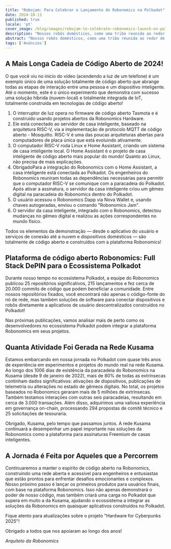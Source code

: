 ```yaml
---
title: "Robojam: Para Celebrar o Lançamento do Robonomics na Polkadot"
date: 2024-10-11
published: true
locale: 'pt'
cover_image: /blog/images/robojam-to-celebrate-robonomics-launch-on-polk/twitter-blog-jam.jpg
description: "Nossos robôs domésticos, como uma tribo reunida ao redor de uma fogueira, se uniram para celebrar o lançamento na Polkadot! Em vez da tradicional fita vermelha, decidimos mostrar a mais longa cadeia de código aberto de 2024, construída em um computador com arquitetura RISC-V. Esperamos que essa demonstração de lançamento desperte grande interesse dentro do ecossistema da Polkadot!"
abstract: "Nossos robôs domésticos, como uma tribo reunida ao redor de uma fogueira, se uniram para celebrar o lançamento na Polkadot! Em vez da tradicional fita vermelha, decidimos mostrar a mais longa cadeia de código aberto de 2024, construída em um computador com arquitetura RISC-V. Esperamos que essa demonstração de lançamento desperte grande interesse dentro do ecossistema da Polkadot!"
tags: ['Anúncios']
---
```


<YouTube id="https://youtu.be/nLPJPQhsdEY" posterQuality="max" />

## A Mais Longa Cadeia de Código Aberto de 2024!

O que você viu no início do vídeo (acendendo a luz de um telefone) é um exemplo único de uma solução totalmente de código aberto que abrange todas as etapas de interação entre uma pessoa e um dispositivo inteligente. Até o momento, este é o único experimento que demonstra com sucesso uma solução híbrida (nuvem-local) e totalmente integrada de IoT, totalmente construída em tecnologias de código aberto!

<RbImage zoom src="/blog/images/robojam-to-celebrate-robonomics-launch-on-polk/risk-v_infocrafic-2.jpg" alt="Infográfico RISC-V" />

1. O interruptor de luz opera no firmware de código aberto Tasmota e é construído usando projetos abertos da Robonomics Hardware.   
2. Ele está conectado ao servidor de casa inteligente, baseado na arquitetura RISC-V, via a implementação de protocolo MQTT de código aberto - Mosquitto. RISC-V é uma das poucas arquiteturas abertas para computadores de placa única que está evoluindo ativamente.   
3. O computador RISC-V roda Linux e Home Assistant, criando um sistema de casa inteligente local. O Home Assistant é o projeto de casa inteligente de código aberto mais popular do mundo! Quanto ao Linux, não precisa de mais explicações.   
4. ObrigadoPara a integração do Robonomics com o Home Assistant, a casa inteligente está conectada ao Polkadot. Os engenheiros do Robonomics reuniram todas as dependências necessárias para permitir que o computador RISC-V se comunique com a paracadeia do Polkadot. Após ativar a assinatura, o servidor da casa inteligente criou um gêmeo digital na paracadeia do Robonomics dentro do Polkadot.  
5. O usuário acessou o Robonomics Dapp via Nova Wallet e, usando chaves autogeradas, enviou o comando "Robonomics Jam".  
6. O servidor da casa inteligente, integrado com o Robonomics, detectou mudanças no gêmeo digital e realizou as ações correspondentes no mundo físico.  

Todos os elementos da demonstração — desde o aplicativo do usuário e serviços de conexão até a nuvem e dispositivos domésticos — são totalmente de código aberto e construídos com a plataforma Robonomics!  

## Plataforma de código aberto Robonomics: Full Stack DePIN para o Ecossistema Polkadot  

Durante nosso tempo no ecossistema Polkadot, a equipe do Robonomics publicou 25 repositórios significativos, 215 lançamentos e fez cerca de 20.000 commits de código que podem beneficiar a comunidade. Entre nossos repositórios fixados, você encontrará não apenas o código-fonte do nó de rede, mas também soluções de software para conectar dispositivos e robôs diretamente a aplicativos de usuário descentralizados construídos no Polkadot!  

<RbImage zoom src="/blog/images/robojam-to-celebrate-robonomics-launch-on-polk/image.png" alt="Robonomics GitHub" />  

Nas próximas publicações, vamos analisar mais de perto como os desenvolvedores no ecossistema Polkadot podem integrar a plataforma Robonomics em seus projetos.  

## Quanta Atividade Foi Gerada na Rede Kusama  

Estamos embarcando em nossa jornada no Polkadot com quase três anos de experiência em experimentos e projetos do mundo real na rede Kusama. Ao longo dos 1006 dias de existência da paracadeia do Robonomics na Kusama (desde 9 de janeiro de 2022), mais de 80% de todas as extrínsecas continham dados significativos: ativações de dispositivos, publicações de telemetria ou alterações no estado de gêmeos digitais. No total, os projetos baseados no Robonomics geraram mais de 5 milhões de extrínsecas. Também testamos interações com outras seis paracadeias, resultando em cerca de 3.000 transações. Além disso, adquirimos uma valiosa experiência em governança on-chain, processando 294 propostas de comitê técnico e 25 solicitações de tesouraria.

Obrigado, Kusama, pelo tempo que passamos juntos. A rede Kusama continuará a desempenhar um papel importante nas soluções da Robonomics como a plataforma para assinaturas Freemium de casas inteligentes.   

## A Jornada é Feita por Aqueles que a Percorrem   

Continuaremos a manter o espírito de código aberto na Robonomics, construindo uma rede aberta e acessível para engenheiros e entusiastas que estão prontos para enfrentar desafios emocionantes e complexos. Nosso próximo passo é lançar os primeiros produtos para usuários finais, com base na plataforma Robonomics. Isso não apenas demonstrará o poder de nosso código, mas também criará uma carga no Polkadot que supera em muito a da Kusama, ajudando o ecossistema a integrar as soluções da Robonomics em quaisquer aplicativos construídos no Polkadot.

Fique atento para atualizações sobre o projeto "Hardware for Cyberpunks 2025"!   

Obrigado a todos que nos apoiaram ao longo dos anos!

*Arquiteto da Robonomics*  